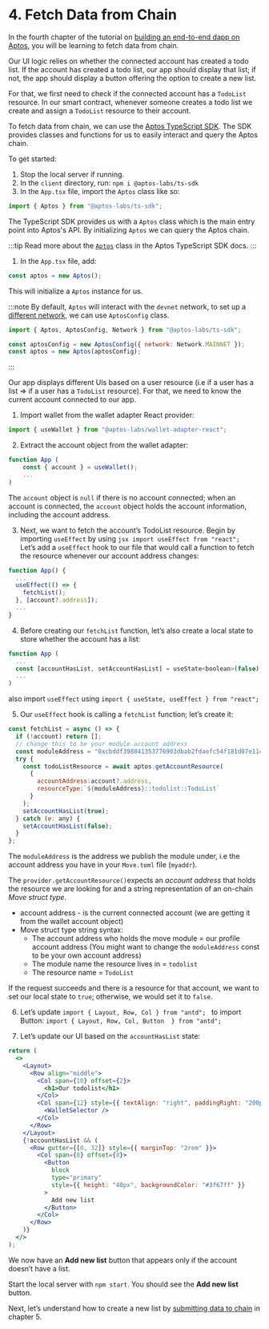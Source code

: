 # 4. Fetch Data from Chain

In the fourth chapter of the tutorial on [building an end-to-end dapp on Aptos](./index.md), you will be learning to fetch data from chain.

Our UI logic relies on whether the connected account has created a todo list. If the account has created a todo list, our app should display that list; if not, the app should display a button offering the option to create a new list.

For that, we first need to check if the connected account has a `TodoList` resource. In our smart contract, whenever someone creates a todo list we create and assign a `TodoList` resource to their account.

To fetch data from chain, we can use the [Aptos TypeScript SDK](../../sdks/ts-sdk/index.md). The SDK provides classes and functions for us to easily interact and query the Aptos chain.

To get started:

1. Stop the local server if running.
2. In the `client` directory, run: `npm i @aptos-labs/ts-sdk`
3. In the `App.tsx` file, import the `Aptos` class like so:

```js
import { Aptos } from "@aptos-labs/ts-sdk";
```

The TypeScript SDK provides us with a `Aptos` class which is the main entry point into Aptos's API. By initializing `Aptos` we can query the Aptos chain.

:::tip
Read more about the [`Aptos`](../../sdks/ts-sdk/sdk-configuration.md) class in the Aptos TypeScript SDK docs.
:::

1. In the `App.tsx` file, add:

```js
const aptos = new Aptos();
```

This will initialize a `Aptos` instance for us.

:::note
By default, `Aptos` will interact with the `devnet` network, to set up a [different network](../../guides/system-integrators-guide.md#choose-a-network), we can use `AptosConfig` class.

```js
import { Aptos, AptosConfig, Network } from "@aptos-labs/ts-sdk";

const aptosConfig = new AptosConfig({ network: Network.MAINNET });
const aptos = new Aptos(aptosConfig);
```

:::

Our app displays different UIs based on a user resource (i.e if a user has a list ⇒ if a user has a `TodoList` resource). For that, we need to know the current account connected to our app.

1. Import wallet from the wallet adapter React provider:

```js
import { useWallet } from "@aptos-labs/wallet-adapter-react";
```

2. Extract the account object from the wallet adapter:

```js
function App (
	const { account } = useWallet();
	...
)
```

The `account` object is `null` if there is no account connected; when an account is connected, the `account` object holds the account information, including the account address.

3. Next, we want to fetch the account’s TodoList resource.
   Begin by importing `useEffect` by using `jsx import useEffect from "react"; `
   Let’s add a `useEffect` hook to our file that would call a function to fetch the resource whenever our account address changes:

```jsx
function App() {
  ...
  useEffect(() => {
    fetchList();
  }, [account?.address]);
  ...
}
```

4. Before creating our `fetchList` function, let’s also create a local state to store whether the account has a list:

```js
function App (
  ...
  const [accountHasList, setAccountHasList] = useState<boolean>(false);
  ...
)
```

also import `useEffect` using
`import { useState, useEffect } from "react"; `

5. Our `useEffect` hook is calling a `fetchList` function; let’s create it:

```jsx
const fetchList = async () => {
  if (!account) return [];
  // change this to be your module account address
  const moduleAddress = "0xcbddf398841353776903dbab2fdaefc54f181d07e114ae818b1a67af28d1b018";
  try {
    const todoListResource = await aptos.getAccountResource(
      {
        accountAddress:account?.address,
        resourceType:`${moduleAddress}::todolist::TodoList`
      }
    );
    setAccountHasList(true);
  } catch (e: any) {
    setAccountHasList(false);
  }
};
```

The `moduleAddress` is the address we publish the module under, i.e the account address you have in your `Move.toml` file (`myaddr`).

The `provider.getAccountResource()`expects an _account address_ that holds the resource we are looking for and a string representation of an on-chain _Move struct type_.

- account address - is the current connected account (we are getting it from the wallet account object)
- Move struct type string syntax:
  - The account address who holds the move module = our profile account address (You might want to change the `moduleAddress` const to be your own account address)
  - The module name the resource lives in = `todolist`
  - The resource name = `TodoList`

If the request succeeds and there is a resource for that account, we want to set our local state to `true`; otherwise, we would set it to `false`.

6. Let’s update `import { Layout, Row, Col } from "antd"; ` to import Button:
   `import { Layout, Row, Col, Button  } from "antd"; `

7. Let’s update our UI based on the `accountHasList` state:

```jsx
return (
  <>
    <Layout>
      <Row align="middle">
        <Col span={10} offset={2}>
          <h1>Our todolist</h1>
        </Col>
        <Col span={12} style={{ textAlign: "right", paddingRight: "200px" }}>
          <WalletSelector />
        </Col>
      </Row>
    </Layout>
    {!accountHasList && (
      <Row gutter={[0, 32]} style={{ marginTop: "2rem" }}>
        <Col span={8} offset={8}>
          <Button
            block
            type="primary"
            style={{ height: "40px", backgroundColor: "#3f67ff" }}
          >
            Add new list
          </Button>
        </Col>
      </Row>
    )}
  </>
);
```

We now have an **Add new list** button that appears only if the account doesn’t have a list.

Start the local server with `npm start`. You should see the **Add new list** button.

Next, let’s understand how to create a new list by [submitting data to chain](5-submit-data-to-chain.mdx) in chapter 5.
